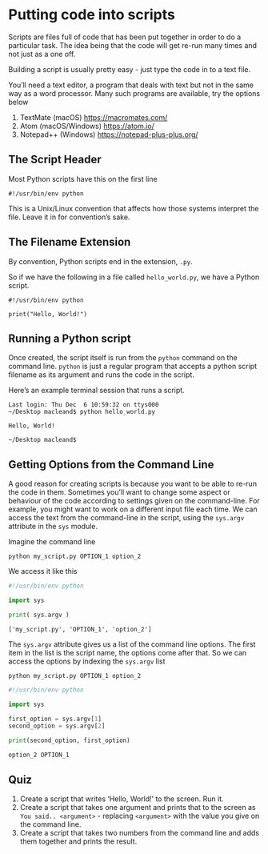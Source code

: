 # Putting code into scripts

Scripts are files full of code that has been put together in order to do a particular task. The idea being that the code will get re-run many times and not just as a one off. 

Building a script is usually pretty easy - just type the code in to a text file. 

You'll need a text editor, a program that deals with text but not in the same way as a word processor. Many such programs are available, try the options below

  1. TextMate (macOS) [https://macromates.com/]()
  2. Atom (macOS/Windows) [https://atom.io/]()
  3. Notepad++ (Windows) [https://notepad-plus-plus.org/]()
  

## The Script Header

Most Python scripts have this on the first line

```
#!/usr/bin/env python
```

This is a Unix/Linux convention that affects how those systems interpret the file. Leave it in for convention's sake.

## The Filename Extension

By convention, Python scripts end in the extension, `.py`.


So if we have the following in a file called `hello_world.py`, we have a Python script.

```
#!/usr/bin/env python

print("Hello, World!")

```

## Running a Python script

Once created, the script itself is run from the `python` command on the command line. `python` is just a regular program that accepts a python script filename as its argument and runs the code in the script.

Here's an example terminal session that runs a script.

```
Last login: Thu Dec  6 10:59:32 on ttys000
~/Desktop macleand$ python hello_world.py

Hello, World!

~/Desktop macleand$
```

## Getting Options from the Command Line

A good reason for creating scripts is because you want to be able to re-run the code in them. Sometimes you'll want to change some aspect or behaviour of the code according to settings given on the command-line. For example, you might want to work on a different input file each time. We can access the text from the command-line in the script, using the `sys.argv` attribute in the `sys` module.

Imagine the command line

```
python my_script.py OPTION_1 option_2
```

We access it like this
```python
#!/usr/bin/env python

import sys

print( sys.argv )

```
```
['my_script.py', 'OPTION_1', 'option_2']
```

The `sys.argv` attribute gives us a list of the command line options. The first item in the list is the script name, the options come after that. So we can access the options by indexing the `sys.argv` list


```
python my_script.py OPTION_1 option_2
```
```python
#!/usr/bin/env python

import sys

first_option = sys.argv[1]
second_option = sys.argv[2]

print(second_option, first_option)

```
```
option_2 OPTION_1
```

## Quiz

1. Create a script that writes 'Hello, World!' to the screen. Run it.
2. Create a script that takes one argument and prints that to the screen as `You said.. <argument>` - replacing `<argument>` with the value you give on the command line.
3. Create a script that takes two numbers from the command line and adds them together and prints the result.


